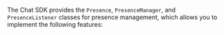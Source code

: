 <PlatformWrapper platform="android">

The Chat SDK provides the `Presence`, `PresenceManager`, and `PresenceListener` classes for presence management, which allows you to implement the following features:

</PlatformWrapper>